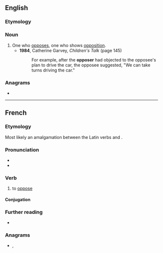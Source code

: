 ==English==

===Etymology===
{{suffix|en|oppose|er}}

===Noun===
{{en-noun}}

# One who [[oppose]]s, one who shows [[opposition]].
#* '''1984''', Catherine Garvey, ''Children's Talk'' (page 145)
#*: For example, after the '''opposer''' had objected to the opposee's plan to drive the car, the opposee suggested, "We can take turns driving the car."

===Anagrams===
* {{anagrams|en|a=eoopprs|poopers|propose}}

----

==French==

===Etymology===
Most likely an amalgamation between the Latin verbs {{m|la|oppono|opposuī, opposuisse}} and {{m|la|pauso|pausō, pausāre}}.

===Pronunciation===
* {{fr-IPA}}
* {{audio|fr|Fr-opposer.ogg|audio}}

===Verb===
{{fr-verb}}

# to [[oppose]]

====Conjugation====
{{fr-conj-auto}}

===Further reading===
* {{R:TLFi}}

===Anagrams===
* {{l|fr|propose}}, {{l|fr|proposé}}